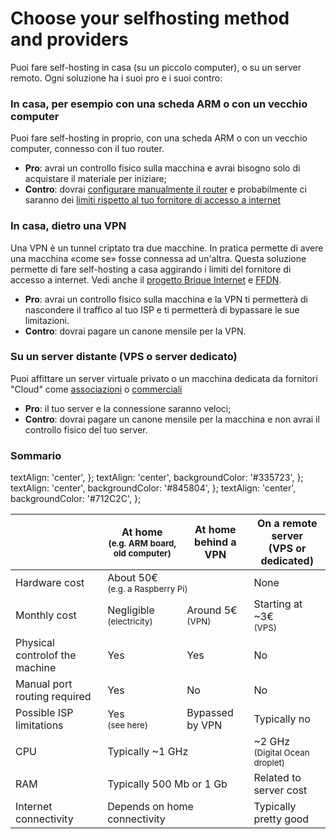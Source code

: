 
# Choose your selfhosting method and providers

Puoi fare self-hosting in casa (su un piccolo computer), o su un server remoto. Ogni soluzione ha i suoi pro e i suoi contro:

### In casa, per esempio con una scheda ARM o con un vecchio computer

Puoi fare self-hosting in proprio, con una scheda ARM o con un vecchio computer, connesso con il tuo router.

- **Pro**: avrai un controllo fisico sulla macchina e avrai bisogno solo di acquistare il materiale per iniziare;
- **Contro**: dovrai [configurare manualmente il router](/install/post_install/isp_box_config) e probabilmente ci saranno dei [limiti rispetto al tuo fornitore di accesso a internet](/install/providers/isp/)

### In casa, dietro una VPN

Una VPN è un tunnel criptato tra due macchine. In pratica permette di avere una macchina «come se» fosse connessa ad un'altra. Questa soluzione permette di fare self-hosting a casa aggirando i limiti del fornitore di accesso a internet. Vedi anche il [progetto Brique Internet](https://labriqueinter.net) e [FFDN](https://www.ffdn.org).

- **Pro**: avrai un controllo fisico sulla macchina e la VPN ti permetterà di nascondere il traffico al tuo ISP e ti permetterà di bypassare le sue limitazioni.
- **Contro**: dovrai pagare un canone mensile per la VPN.

### Su un server distante (VPS o server dedicato)

Puoi affittare un server virtuale privato o un macchina dedicata da fornitori "Cloud" come [associazioni](https://db.ffdn.org) o [commerciali](/providers/server)

- **Pro**: il tuo server e la connessione saranno veloci;
- **Contro**: dovrai pagare un canone mensile per la macchina e non avrai il controllo fisico del tuo server.

### Sommario

  textAlign: 'center',
};
  textAlign: 'center',
  backgroundColor: '#335723',
};
  textAlign: 'center',
  backgroundColor: '#845804',
};
  textAlign: 'center',
  backgroundColor: '#712C2C',
};

<table>
  <thead>
    <tr>
      <th></th>
      <th style={styleNone}>At home<br/><small>(e.g. ARM board, old computer)</small></th>
      <th style={styleNone}>At home<br/>behind a VPN</th>
      <th style={styleNone}>On a remote server<br/>(VPS or dedicated)</th>
    </tr>
  </thead>
  <tbody>
    <tr>
      <td style={styleNone}>Hardware cost</td>
      <td style={styleMeh} colspan="2">About 50€<br/><small>(e.g. a Raspberry Pi)</small></td>
      <td style={styleGood}>None</td>
    </tr>
    <tr>
      <td style={styleNone}>Monthly cost</td>
      <td style={styleGood}>Negligible<br/><small>(electricity)</small></td>
      <td style={styleMeh}>Around 5€<br/><small>(VPN)</small></td>
      <td style={styleMeh}>Starting at ~3€<br/><small>(VPS)</small></td>
    </tr>
    <tr>
      <td style={styleNone}>Physical controlof the machine</td>
      <td style={styleGood}>Yes</td>
      <td style={styleGood}>Yes</td>
      <td style={styleDanger}>No</td>
    </tr>
    <tr>
      <td style={styleNone}>Manual port routing required</td>
      <td style={styleMeh}>Yes</td>
      <td style={styleGood}>No</td>
      <td style={styleGood}>No</td>
    </tr>
    <tr>
      <td style={styleNone}>Possible ISP limitations</td>
      <td style={styleDanger}>Yes<br/><small>(see <Link to="./providers/isps">here</Link>)</small></td>
      <td style={styleGood}>Bypassed by VPN</td>
      <td style={styleGood}>Typically no</td>
    </tr>
    <tr>
      <td style={styleNone}>CPU</td>
      <td style={styleMeh} colspan="2">Typically ~1 GHz</td>
      <td style={styleGood}>~2 GHz<br/><small>(Digital Ocean droplet)</small></td>
    </tr>
    <tr>
      <td style={styleNone}>RAM</td>
      <td style={styleMeh} colspan="2">Typically 500 Mb or 1 Gb</td>
      <td style={styleMeh}>Related to server cost</td>
    </tr>
    <tr>
      <td style={styleNone}>Internet connectivity</td>
      <td style={styleMeh} colspan="2">Depends on home connectivity</td>
      <td style={styleGood}>Typically pretty good</td>
    </tr>
  </tbody>
</table>
